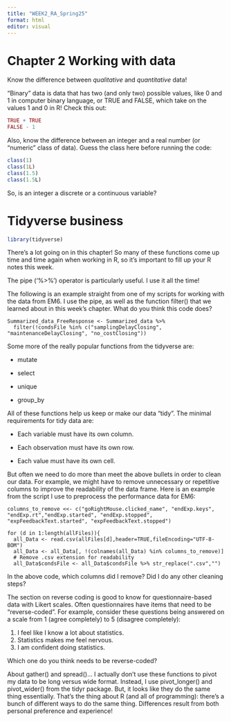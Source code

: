 ---
title: "WEEK2_RA_Spring25"
format: html
editor: visual
---

# Chapter 2 Working with data

Know the difference between *qualitative* and *quantitative* data!

"Binary" data is data that has two (and only two) possible values, like 0 and 1 in computer binary language, or TRUE and FALSE, which take on the values 1 and 0 in R! Check this out:

```{r}
TRUE + TRUE
FALSE - 1
```

Also, know the difference between an integer and a real number (or "numeric" class of data). Guess the class here before running the code:

```{r}
class(1)
class(1L)
class(1.5)
class(1.5L)
```

So, is an integer a discrete or a continuous variable?

# Tidyverse business

```{r}
library(tidyverse)
```

There's a lot going on in this chapter! So many of these functions come up time and time again when working in R, so it's important to fill up your R notes this week.

The pipe ('%\>%') operator is particularly useful. I use it all the time!

The following is an example straight from one of my scripts for working with the data from EM6. I use the pipe, as well as the function filter() that we learned about in this week's chapter. What do you think this code does?

```         
Summarized_data_FreeResponse <- Summarized_data %>%
  filter(!condsFile %in% c("samplingDelayClosing", "maintenanceDelayClosing", "no_costClosing"))
```

Some more of the really popular functions from the tidyverse are:

-   mutate

-   select

-   unique

-   group_by

All of these functions help us keep or make our data "tidy". The minimal requirements for tidy data are:

-   Each variable must have its own column.

-   Each observation must have its own row.

-   Each value must have its own cell.

But often we need to do more than meet the above bullets in order to clean our data. For example, we might have to remove unnecessary or repetitive columns to improve the readability of the data frame. Here is an example from the script I use to preprocess the performance data for EM6:

```         
columns_to_remove <<- c("goRightMouse.clicked_name", "endExp.keys", "endExp.rt","endExp.started", "endExp.stopped", "expFeedbackText.started", "expFeedbackText.stopped")
                       
for (d in 1:length(allFiles)){
  all_Data <- read.csv(allFiles[d],header=TRUE,fileEncoding="UTF-8-BOM")
  all_Data <- all_Data[, !(colnames(all_Data) %in% columns_to_remove)]
  # Remove .csv extension for readability
  all_Data$condsFile <- all_Data$condsFile %>% str_replace(".csv","") 
```

In the above code, which columns did I remove? Did I do any other cleaning steps?

The section on reverse coding is good to know for questionnaire-based data with Likert scales. Often questionnaires have items that need to be "reverse-coded". For example, consider these questions being answered on a scale from 1 (agree completely) to 5 (disagree completely):

1.  I feel like I know a lot about statistics.
2.  Statistics makes me feel nervous.
3.  I am confident doing statistics.

Which one do you think needs to be reverse-coded?\

About gather() and spread()... I actually don't use these functions to pivot my data to be long versus wide format. Instead, I use pivot_longer() and pivot_wider() from the tidyr package. But, it looks like they do the same thing essentially. That's the thing about R (and all of programming): there's a bunch of different ways to do the same thing. Differences result from both personal preference and experience!
